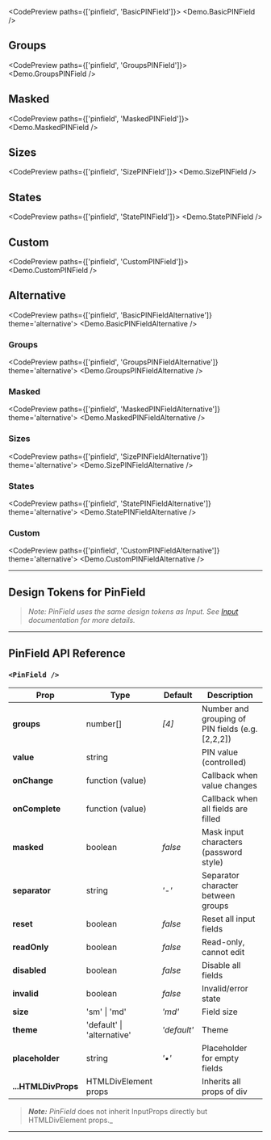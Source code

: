 
<CodePreview paths={['pinfield', 'BasicPINField']}>
  <Demo.BasicPINField />
</CodePreview>

## Groups

<CodePreview paths={['pinfield', 'GroupsPINField']}>
  <Demo.GroupsPINField />
</CodePreview>

## Masked

<CodePreview paths={['pinfield', 'MaskedPINField']}>
  <Demo.MaskedPINField />
</CodePreview>

## Sizes

<CodePreview paths={['pinfield', 'SizePINField']}>
  <Demo.SizePINField />
</CodePreview>

## States

<CodePreview paths={['pinfield', 'StatePINField']}>
  <Demo.StatePINField />
</CodePreview>

## Custom

<CodePreview paths={['pinfield', 'CustomPINField']}>
  <Demo.CustomPINField />
</CodePreview>

## Alternative

<CodePreview paths={['pinfield', 'BasicPINFieldAlternative']} theme='alternative'>
  <Demo.BasicPINFieldAlternative />
</CodePreview>

### Groups

<CodePreview paths={['pinfield', 'GroupsPINFieldAlternative']} theme='alternative'>
  <Demo.GroupsPINFieldAlternative />
</CodePreview>

### Masked

<CodePreview paths={['pinfield', 'MaskedPINFieldAlternative']} theme='alternative'>
  <Demo.MaskedPINFieldAlternative />
</CodePreview>

### Sizes

<CodePreview paths={['pinfield', 'SizePINFieldAlternative']} theme='alternative'>
  <Demo.SizePINFieldAlternative />
</CodePreview>

### States

<CodePreview paths={['pinfield', 'StatePINFieldAlternative']} theme='alternative'>
  <Demo.StatePINFieldAlternative />
</CodePreview>

### Custom

<CodePreview paths={['pinfield', 'CustomPINFieldAlternative']} theme='alternative'>
  <Demo.CustomPINFieldAlternative />
</CodePreview>

---

## Design Tokens for PinField

> _Note: PinField uses the same design tokens as Input. See [Input](../base-input/dev) documentation for more details._

---

## PinField API Reference

### `<PinField />`

| **Prop**            | **Type**                   | **Default** | **Description**                                  |
| ------------------- | -------------------------- | ----------- | ------------------------------------------------ |
| **groups**          | number[]                   | _[4]_       | Number and grouping of PIN fields (e.g. [2,2,2]) |
| **value**           | string                     |             | PIN value (controlled)                           |
| **onChange**        | function (value)           |             | Callback when value changes                      |
| **onComplete**      | function (value)           |             | Callback when all fields are filled              |
| **masked**          | boolean                    | _false_     | Mask input characters (password style)           |
| **separator**       | string                     | _'-'_       | Separator character between groups               |
| **reset**           | boolean                    | _false_     | Reset all input fields                           |
| **readOnly**        | boolean                    | _false_     | Read-only, cannot edit                           |
| **disabled**        | boolean                    | _false_     | Disable all fields                               |
| **invalid**         | boolean                    | _false_     | Invalid/error state                              |
| **size**            | 'sm' \| 'md'               | _'md'_      | Field size                                       |
| **theme**           | 'default' \| 'alternative' | _'default'_ | Theme                                            |
| **placeholder**     | string                     | _'•'_       | Placeholder for empty fields                     |
| **...HTMLDivProps** | HTMLDivElement props       |             | Inherits all props of div                        |

> **_Note:_** _PinField_ does not inherit InputProps directly but HTMLDivElement props.\_

---

